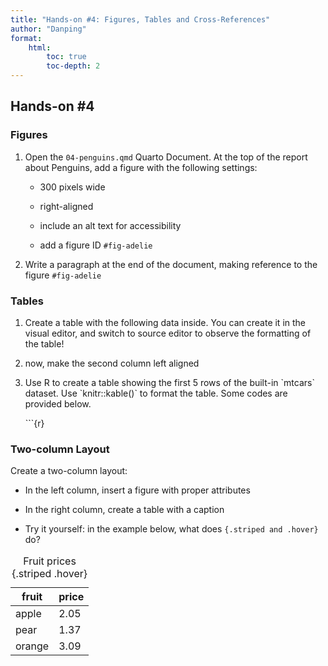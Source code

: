 ```yaml
---
title: "Hands-on #4: Figures, Tables and Cross-References"
author: "Danping"
format: 
    html:
        toc: true
        toc-depth: 2
---
```


## Hands-on #4

### Figures

1.  Open the `04-penguins.qmd` Quarto Document. At the top of the report about Penguins, add a figure with the following settings:
    -   300 pixels wide

    -   right-aligned

    -   include an alt text for accessibility

    -   add a figure ID `#fig-adelie`
2.  Write a paragraph at the end of the document, making reference to the figure `#fig-adelie`

### Tables

1.  Create a table with the following data inside. You can create it in the visual editor, and switch to source editor to observe the formatting of the table!

2.  now, make the second column left aligned

3.  Use R to create a table showing the first 5 rows of the built-in \`mtcars\` dataset. Use \`knitr::kable()\` to format the table. Some codes are provided below.

    \`\`\`{r}

### Two-column Layout

Create a two-column layout:

-   In the left column, insert a figure with proper attributes

-   In the right column, create a table with a caption

-   Try it yourself: in the example below, what does `{.striped and .hover}` do?

| fruit  | price |
|--------|-------|
| apple  | 2.05  |
| pear   | 1.37  |
| orange | 3.09  |

: Fruit prices {.striped .hover}
